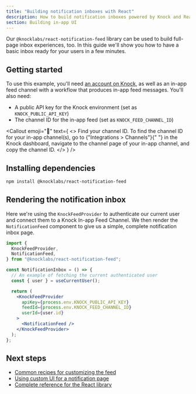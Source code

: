 ```yaml
---
title: "Building notification inboxes with React"
description: How to build notification inboxes powered by Knock and React.
section: Building in-app UI
---
```


Our `@knocklabs/react-notification-feed` library can be used to build full-page inbox experiences, too. In this guide we'll show you how to have a basic inbox ready for your users in a few minutes.

## Getting started

To use this example, you'll need [an account on Knock](https://dashboard.knock.app), as well as an in-app feed channel with a workflow that produces in-app feed messages. You'll also need:

- A public API key for the Knock environment (set as `KNOCK_PUBLIC_API_KEY`)
- The channel ID for the in-app feed (set as `KNOCK_FEED_CHANNEL_ID`)

<Callout
  emoji="🌠"
  text={
    <>
      <span className="font-bold">Find your channel ID.</span> To find the
      channel ID for your in-app channel(s), go to {"Integrations > Channels"}{" "}
      in the Knock dashboard, navigate to the channel page of your in-app
      channel, and copy the channel ID.
    </>
  }
/>

## Installing dependencies

```bash Installing dependencies
npm install @knocklabs/react-notification-feed
```

## Rendering the notification inbox

Here we're using the `KnockFeedProvider` to authenticate our current user and connect them to a Knock In-app Feed Channel. We then render the `NotificationFeed` component to give us a simple, complete notification inbox page.

```jsx
import {
  KnockFeedProvider,
  NotificationFeed,
} from "@knocklabs/react-notification-feed";

const NotificationInbox = () => {
  // An example of fetching the current authenticated user
  const { user } = useCurrentUser();

  return (
    <KnockFeedProvider
      apiKey={process.env.KNOCK_PUBLIC_API_KEY}
      feedId={process.env.KNOCK_FEED_CHANNEL_ID}
      userId={user.id}
    >
      <NotificationFeed />
    </KnockFeedProvider>
  );
};
```

## Next steps

- [Common recipes for customizing the feed](/in-app-ui/react/feed#common-recipes)
- [Using custom UI for a notification page](/in-app-ui/react/custom-notifications-ui)
- [Complete reference for the React library](/in-app-ui/react/reference)
